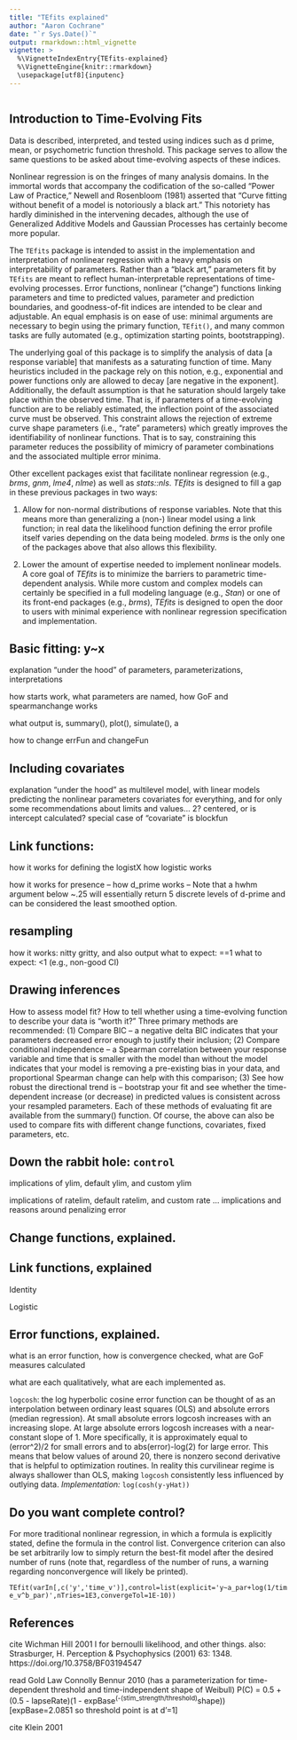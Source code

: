 ```yaml
---
title: "TEfits explained"
author: "Aaron Cochrane"
date: "`r Sys.Date()`"
output: rmarkdown::html_vignette
vignette: >
  %\VignetteIndexEntry{TEfits-explained}
  %\VignetteEngine{knitr::rmarkdown}
  \usepackage[utf8]{inputenc}
---
```


```r

```

## Introduction to Time-Evolving Fits

  Data is described, interpreted, and tested using indices such as d prime, mean, or psychometric function threshold. This package serves to allow the same questions to be asked about time-evolving aspects of these indices.

  Nonlinear regression is on the fringes of many analysis domains. In the immortal words that accompany the codification of the so-called "Power Law of Practice," Newell and Rosenbloom (1981) asserted that "Curve fitting without benefit of a model is notoriously a black art." This notoriety has hardly diminished in the intervening decades, although the use of Generalized Additive Models and Gaussian Processes has certainly become more popular. 
  
  The `TEfits` package is intended to assist in the implementation and interpretation of nonlinear regression with a heavy emphasis on interpretability of parameters. Rather than a "black art," parameters fit by `TEfits` are meant to reflect human-interpretable representations of time-evolving processes. Error functions, nonlinear ("change") functions linking parameters and time to predicted values, parameter and prediction boundaries, and goodness-of-fit indices are intended to be clear and adjustable. An equal emphasis is on ease of use: minimal arguments are necessary to begin using the primary function, `TEfit()`, and many common tasks are fully automated (e.g., optimization starting points, bootstrapping).
  
  The underlying goal of this package is to simplify the analysis of data
[a response variable] that manifests as a saturating function of time.
Many heuristics included in the package rely on this notion, e.g., exponential and power functions
only are allowed to decay [are negative in the exponent]. Additionally, the default assumption is that
he saturation should largely take place within the observed time. That is, if parameters
of a time-evolving function are to be reliably estimated, the inflection point of the associated
curve must be observed. This constraint allows the rejection of extreme curve
shape parameters (i.e., "rate" parameters) which greatly improves the identifiability
of nonlinear functions. That is to say, constraining this parameter reduces the
possibility of mimicry of parameter combinations and the associated multiple error minima.

Other excellent packages exist that facilitate nonlinear regression (e.g., *brms*, *gnm*, *lme4*, *nlme*) as well as *stats::nls*. *TEfits* is designed to fill a gap in these previous packages in two ways: 
  
1. Allow for non-normal distributions of response variables. Note that this means more than generalizing a (non-) linear model using a link function; in real data the likelihood function defining the error profile itself varies depending on the data being modeled. *brms* is the only one of the packages above that also allows this flexibility.
  
2. Lower the amount of expertise needed to implement nonlinear models. A core goal of *TEfits* is to minimize the barriers to parametric time-dependent analysis. While more custom and complex models can certainly be specified in a full modeling language (e.g., *Stan*) or one of its front-end packages (e.g., *brms*), *TEfits* is designed to open the door to users with minimal experience with nonlinear regression specification and implementation.
  
## Basic fitting: y~x

explanation "under the hood" of parameters, parameterizations, interpretations

how starts work, what parameters are named, how GoF and spearmanchange works

what output is, summary(), plot(), simulate(), a

how to change errFun and changeFun

## Including covariates

explanation "under the hood" as multilevel model, with linear models predicting 
the nonlinear parameters
covariates for everything, and for only some
recommendations about limits and values... 2? centered, or is intercept calculated?
special case of "covariate" is blockfun

## Link functions: 

how it works for defining the logistX
how logistic works

how it works for presence --
how d_prime works --
Note that a hwhm argument below ~.25 will essentially return 5 discrete levels of d-prime and can be considered
the least smoothed option.

## resampling

how it works: nitty gritty, and also output
what to expect: ==1
what to expect: <1 (e.g., non-good CI)

## Drawing inferences

How to assess model fit? How to tell whether using a time-evolving function to describe your data is 
"worth it?" Three primary methods are recommended: (1) Compare BIC -- a negative delta BIC indicates that 
your parameters decreased error enough to justify their inclusion; (2) Compare conditional independence -- 
a Spearman correlation between your response variable and time that is smaller with the model than without the model 
indicates that your model is removing a pre-existing bias in your data, and proportional Spearman change can
help with this comparison; (3) See how robust the directional trend is -- bootstrap your fit and see whether
the time-dependent increase (or decrease) in predicted values is consistent across your resampled parameters. 
Each of these methods of evaluating fit are available from the summary() function. Of course, the above
can also be used to compare fits with different change functions, covariates, fixed parameters, etc.

## Down the rabbit hole: `control`

implications of ylim, default ylim, and custom ylim

implications of ratelim, default ratelim, and custom rate ... implications and reasons around penalizing error



## Change functions, explained.

## Link functions, explained

Identity

Logistic



## Error functions, explained.

what is an error function, how is convergence checked, what are GoF measures calculated

what are each qualitatively, what are each implemented as.

`logcosh`: the log hyperbolic cosine error function can be thought of as an interpolation between ordinary least squares (OLS) and absolute errors (median regression). At small absolute errors logcosh increases with an increasing slope. At large absolute errors logcosh increases with a near-constant slope of 1. More specifically, it is approximately equal to (error^2)/2 for small errors and to abs(error)-log(2) for large error. This means that below values of around 20, there is nonzero second derivative that is helpful to optimization routines. In reality this curvilinear regime is always shallower than OLS, making `logcosh` consistently less influenced by outlying data. 
_Implementation:_ `log(cosh(y-yHat))`

## Do you want complete control?

For more traditional nonlinear regression, in which a formula is explicitly stated,
define the formula in the control list. Convergence criterion can also be set arbitrarily
low to simply return the best-fit model after the desired number of runs (note that, regardless 
of the number of runs, a warning regarding nonconvergence will likely be printed).

`TEfit(varIn[,c('y','time_v')],control=list(explicit='y~a_par+log(1/time_v^b_par)',nTries=1E3,convergeTol=1E-10))`

## References

cite Wichman Hill 2001 I for bernoulli likelihood, and other things.
also: Strasburger, H. Perception & Psychophysics (2001) 63: 1348. https://doi.org/10.3758/BF03194547

read Gold Law Connolly Bennur 2010 (has a parameterization for time-dependent threshold and time-independent shape of Weibull)
P(C) = 0.5 + (0.5 - lapseRate)(1 - expBase^(-(stim_strength/threshold)^shape))
[expBase=2.0851 so threshold point is at d'=1]

cite Klein 2001
